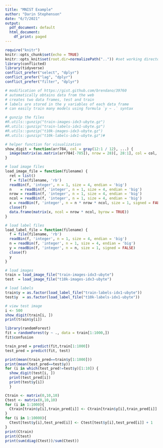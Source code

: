 ```yaml
---
title: "MNIST Example"
author: "Darin Stephenson"
date: "6/7/2021"
output:
  pdf_document: default
  html_document:
    df_print: paged
---
```


```r
require("knitr")
knitr::opts_chunk$set(echo = TRUE)
knitr::opts_knit$set(root.dir=normalizePath("..")) #set working directory to the project directory
library(conflicted)
library(tidyverse)
conflict_prefer("select", "dplyr")
conflict_prefer("lag", "dplyr")
conflict_prefer("filter", "dplyr")
```

```r
# modification of https://gist.github.com/brendano/39760
# automatically obtains data from the web
# creates two data frames, test and train
# labels are stored in the y variables of each data frame
# can easily train many models using formula `y ~ .` syntax

# gunzip the files
#R.utils::gunzip("train-images-idx3-ubyte.gz")
#R.utils::gunzip("train-labels-idx1-ubyte.gz")
#R.utils::gunzip("t10k-images-idx3-ubyte.gz")
#R.utils::gunzip("t10k-labels-idx1-ubyte.gz")#

# helper function for visualization
show_digit = function(arr784, col = gray(12:1 / 12), ...) {
  image(matrix(as.matrix(arr784[-785]), nrow = 28)[, 28:1], col = col, asp=1, ...)
}

# load image files
load_image_file = function(filename) {
  ret = list()
  f = file(filename, 'rb')
  readBin(f, 'integer', n = 1, size = 4, endian = 'big')
  n    = readBin(f, 'integer', n = 1, size = 4, endian = 'big')
  nrow = readBin(f, 'integer', n = 1, size = 4, endian = 'big')
  ncol = readBin(f, 'integer', n = 1, size = 4, endian = 'big')
  x = readBin(f, 'integer', n = n * nrow * ncol, size = 1, signed = FALSE)
  close(f)
  data.frame(matrix(x, ncol = nrow * ncol, byrow = TRUE))
}

# load label files
load_label_file = function(filename) {
  f = file(filename, 'rb')
  readBin(f, 'integer', n = 1, size = 4, endian = 'big')
  n = readBin(f, 'integer', n = 1, size = 4, endian = 'big')
  y = readBin(f, 'integer', n = n, size = 1, signed = FALSE)
  close(f)
  y
}

# load images
train = load_image_file("train-images-idx3-ubyte")
test  = load_image_file("t10k-images-idx3-ubyte")

# load labels
train$y = as.factor(load_label_file("train-labels-idx1-ubyte"))
test$y  = as.factor(load_label_file("t10k-labels-idx1-ubyte"))
```



```r
# view test image
i <- 500
show_digit(train[i, ])
print(train$y[i])
```


```r
library(randomForest)
fit = randomForest(y ~ ., data = train[1:1000,])
fit$confusion
```
```r
train_pred = predict(fit,train[1:1000])
test_pred = predict(fit, test)
```
```r
print(mean(train_pred==train$y[1:1000]))
print(mean(test_pred==test$y))
for (i in which(test_pred!=test$y)[1:10]) {
  show_digit(test[i, ])
  print(test_pred[i])
  print(test$y[i])
  }
```

```r
Ctrain <- matrix(0,10,10)
Ctest <- matrix(0,10,10)
for (i in 1:1000){
  Ctrain[train$y[i],train_pred[i]] <- Ctrain[train$y[i],train_pred[i]] + 1  
}
for (i in 1:10000){
  Ctest[test$y[i],test_pred[i]] <- Ctest[test$y[i],test_pred[i]] + 1  
}
print(Ctrain)
print(Ctest)
print(sum(diag(Ctest))/sum(Ctest))
```